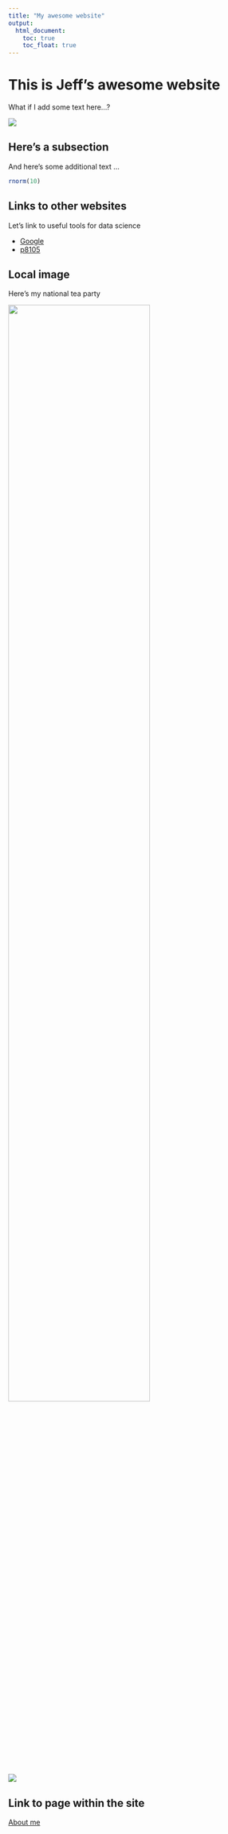 ```yaml
---
title: "My awesome website"
output: 
  html_document:
    toc: true
    toc_float: true
---
```


# This is Jeff's awesome website

What if I add some text here...?

![](https://media.giphy.com/media/drXGoW1iudhKw/giphy.gif)


## Here's a subsection

And here's some additional text ...

```r
rnorm(10)
```

## Links to other websites

Let's link to useful tools for data science

* [Google](https://www.google.com)
* [p8105](https://p8105.com)

## Local image

Here's my national tea party

<img src="image/milk tea.jpg" style="width: 75%">

![](image/milk tea.jpg)

## Link to page within the site

[About me](about.html)